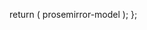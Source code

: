
  return (
    <PopoverItem
      title="prosemirror-model"
      content="This module defines ProseMirror's content model, the data structures used to represent and work with documents."
    >
      prosemirror-model
    </PopoverItem>
  );
};
